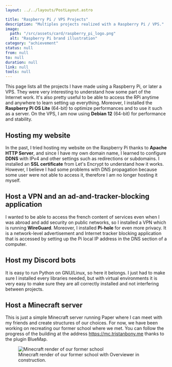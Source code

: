 ```yaml
---
layout: ../../layouts/PostLayout.astro

title: "Raspberry Pi / VPS Projects"
description: "Multiples projects realized with a Raspberry Pi / VPS."
image:
  path: "/src/assets/card/raspberry_pi_logo.png"
  alt: "Raspberry Pi brand illustration"
category: "achievement"
status: null
from: null
to: null
duration: null
link: null
tools: null
---
```



This page lists all the projects I have made using a Raspberry Pi, or later a VPS. They were very interesting to understand how some part of the Internet work. It's also pretty useful to be able to access the RPi anytime and anywhere to learn setting up everything. Moreover, I installed the **Raspberry Pi OS Lite** (64-bit) to optimize performances and to use it such as a server. On the VPS, I am now using **Debian 12** (64-bit) for performance and stability.

## Hosting my website

In the past, I tried hosting my website on the Raspberry Pi thanks to **Apache HTTP Server**, and since I have my own domain name, I learned to configure **DDNS** with IPv4 and other settings such as redirections or subdomains. I installed an **SSL certificate** from Let's Encrypt to understand how it works. However, I believe I had some problems with DNS propagation because some user were not able to access it, therefore I am no longer hosting it myself.

## Host a VPN and an ad-and-tracker-blocking application

I wanted to be able to access the french content of services even when I was abroad and add security on public networks, so I installed a VPN which is running **WireGuard**. Moreover, I installed **Pi-hole** for even more privacy. It is a network-level advertisement and Internet tracker blocking application that is accessed by setting up the Pi local IP address in the DNS section of a computer.

## Host my Discord bots

It is easy to run Python on GNU/Linux, so here it belongs. I just had to make sure I installed every libraries needed, but with virtual environments it is very easy to make sure they are all correctly installed and not interfering between projects.

## Host a Minecraft server

This is just a simple Minecraft server running Paper where I can meet with my friends and create structures of our choices. For now, we have been working on recreating our former school where we met. You can follow the progress of the building at the address https://mc.tristanbony.me thanks to the plugin BlueMap.


<figure>
  <Image src={Minecraft_render} alt="Minecraft render of our former school" />
  <figcaption>
    Minecraft render of our former school with Overviewer in construction.
  </figcaption>
</figure>
